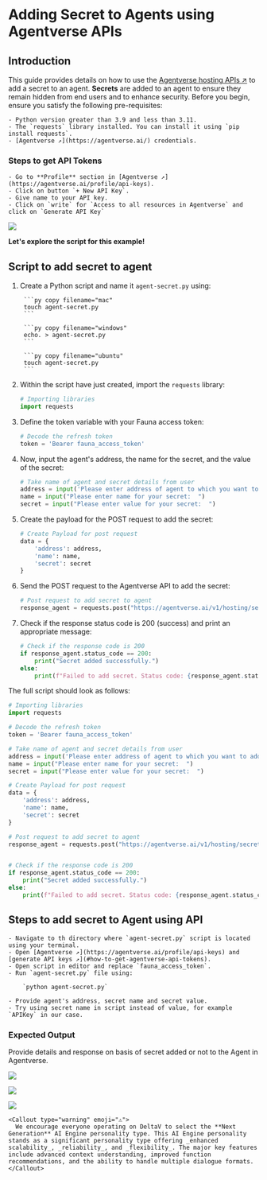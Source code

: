 
# Adding Secret to Agents using Agentverse APIs

## Introduction

This guide provides details on how to use the [Agentverse hosting APIs ↗️](/apis/agentverse/hosting) to add a secret to an agent. **Secrets** are added to an agent to ensure they remain hidden from end users and to enhance security. Before you begin, ensure you satisfy the following pre-requisites:

    - Python version greater than 3.9 and less than 3.11.
    - The `requests` library installed. You can install it using `pip install requests`.
    - [Agentverse ↗️](https://agentverse.ai/) credentials.

### Steps to get API Tokens

    - Go to **Profile** section in [Agentverse ↗️](https://agentverse.ai/profile/api-keys).
    - Click on button `+ New API Key`.
    - Give name to your API key.
    - Click on `write` for `Access to all resources in Agentverse` and click on `Generate API Key`

![](src/images/APIs/APIKey.png)

**Let's explore the script for this example!**

## Script to add secret to agent

1. Create a Python script and name it `agent-secret.py` using:

    <CodeGroup isOSFile>

        ```py copy filename="mac"
        touch agent-secret.py
        ```

        ```py copy filename="windows"
        echo. > agent-secret.py
        ```

        ```py copy filename="ubuntu"
        touch agent-secret.py
        ```

    </CodeGroup>

2. Within the script have just created, import the `requests` library:

    ```py
    # Importing libraries
    import requests
    ```

3. Define the token variable with your Fauna access token:

    ```py
    # Decode the refresh token
    token = 'Bearer fauna_access_token'
    ```

4. Now, input the agent's address, the name for the secret, and the value of the secret:

    ```py
    # Take name of agent and secret details from user
    address = input('Please enter address of agent to which you want to add the secret:  ')
    name = input("Please enter name for your secret:  ")
    secret = input("Please enter value for your secret:  ")
    ```

5. Create the payload for the POST request to add the secret:

    ```py
    # Create Payload for post request
    data = {
        'address': address,
        'name': name,
        'secret': secret
    }
    ```

6. Send the POST request to the Agentverse API to add the secret:

    ```py
    # Post request to add secret to agent
    response_agent = requests.post("https://agentverse.ai/v1/hosting/secrets", json=data, headers={"Authorization": token})
    ```

7. Check if the response status code is 200 (success) and print an appropriate message:

    ```py
    # Check if the response code is 200
    if response_agent.status_code == 200:
        print("Secret added successfully.")
    else:
        print(f"Failed to add secret. Status code: {response_agent.status_code}")
    ```

The full script should look as follows:

```py copy filename="agent-secret.py"
# Importing libraries
import requests

# Decode the refresh token
token = 'Bearer fauna_access_token'

# Take name of agent and secret details from user
address = input('Please enter address of agent to which you want to add the secret:  ')
name = input("Please enter name for your secret:  ")
secret = input("Please enter value for your secret:  ")

# Create Payload for post request
data = {
    'address': address,
    'name': name,
    'secret': secret
}

# Post request to add secret to agent
response_agent = requests.post("https://agentverse.ai/v1/hosting/secrets", json=data, headers={"Authorization": token})


# Check if the response code is 200
if response_agent.status_code == 200:
    print("Secret added successfully.")
else:
    print(f"Failed to add secret. Status code: {response_agent.status_code}")
```

## Steps to add secret to Agent using API

    - Navigate to th directory where `agent-secret.py` script is located using your terminal.
    - Open [Agentverse ↗️](https://agentverse.ai/profile/api-keys) and [generate API keys ↗️](#how-to-get-agentverse-api-tokens).
    - Open script in editor and replace `fauna_access_token`.
    - Run `agent-secret.py` file using:

        `python agent-secret.py`

    - Provide agent's address, secret name and secret value.
    - Try using secret name in script instead of value, for example `APIKey` in our case.

### Expected Output

Provide details and response on basis of secret added or not to the Agent in Agentverse.

![](src/images/APIs/chatsecret1.png)

![](src/images/APIs/chatsecret2.png)

![](src/images/APIs/chatsecret3.png)

    <Callout type="warning" emoji="⚠️">
      We encourage everyone operating on DeltaV to select the **Next Generation** AI Engine personality type. This AI Engine personality stands as a significant personality type offering _enhanced scalability_, _reliability_, and _flexibility_. The major key features include advanced context understanding, improved function recommendations, and the ability to handle multiple dialogue formats.
    </Callout>

